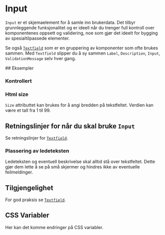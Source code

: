 
<Meta of={InputStories} />


# Input

`Input` er et skjemaelement for å samle inn brukerdata. Det tilbyr grunnleggende funksjonalitet og er ideell når du trenger full kontroll over komponentenes oppsett og validering, noe som gjør det ideelt for bygging av spesialtilpassede elementer.

Se også [`Textfield`](docs/komponenter-textfield--docs) som er en gruppering av komponenter som ofte brukes sammen. Med `Textfield` slipper du å sy sammen `Label`, `Description`, `Input`, `ValidationMessage` selv hver gang.

<Primary />
<Controls />
## Eksempler

### Kontrollert

<Canvas of={InputStories.Controlled} />

### Html size

`Size` attributtet kan brukes for å angi bredden på tekstfeltet. Verdien kan være et tall fra 1 til 99.

<Canvas of={InputStories.HtmlSize} />

## Retningslinjer for når du skal bruke `Input`

Se retningslinjer for [`Textfield`](docs/komponenter-textfield--docs).

### Plassering av ledeteksten

Ledeteksten og eventuell beskrivelse skal alltid stå over tekstfeltet. Dette gjør dem lette å se på små skjermer og hindres ikke av eventuelle feilmeldinger.

## Tilgjengelighet
For god praksis se [`Textfield`](docs/komponenter-textfield--docs).


## CSS Variabler

<Alert data-color="warning">Her kan det komme endringer på CSS variabler.</Alert>

<CssVariables css={css} />
